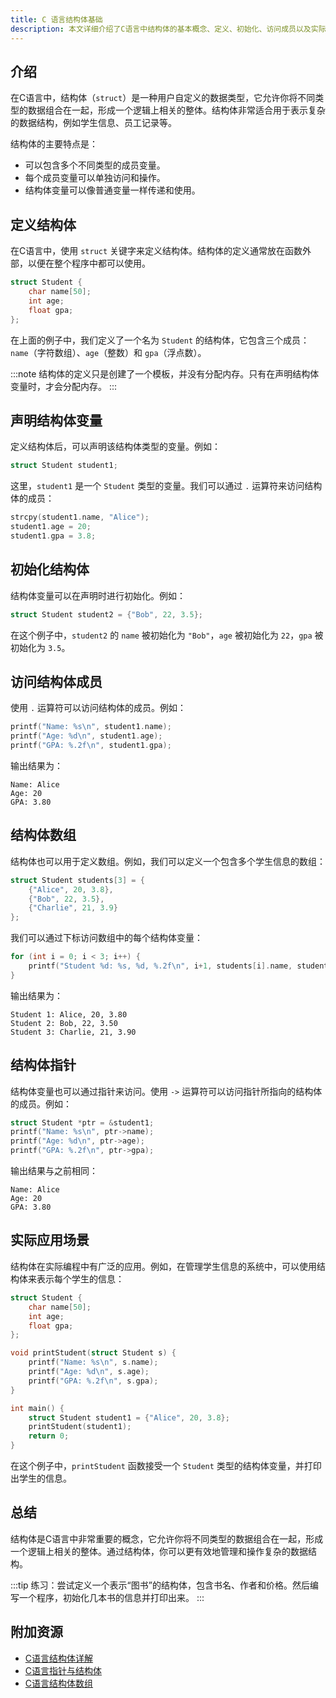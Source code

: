 ```yaml
---
title: C 语言结构体基础
description: 本文详细介绍了C语言中结构体的基本概念、定义、初始化、访问成员以及实际应用场景，帮助初学者掌握结构体的使用方法。
---
```


## 介绍

在C语言中，结构体（`struct`）是一种用户自定义的数据类型，它允许你将不同类型的数据组合在一起，形成一个逻辑上相关的整体。结构体非常适合用于表示复杂的数据结构，例如学生信息、员工记录等。

结构体的主要特点是：
- 可以包含多个不同类型的成员变量。
- 每个成员变量可以单独访问和操作。
- 结构体变量可以像普通变量一样传递和使用。

## 定义结构体

在C语言中，使用 `struct` 关键字来定义结构体。结构体的定义通常放在函数外部，以便在整个程序中都可以使用。

```c
struct Student {
    char name[50];
    int age;
    float gpa;
};
```

在上面的例子中，我们定义了一个名为 `Student` 的结构体，它包含三个成员：`name`（字符数组）、`age`（整数）和 `gpa`（浮点数）。

:::note
结构体的定义只是创建了一个模板，并没有分配内存。只有在声明结构体变量时，才会分配内存。
:::

## 声明结构体变量

定义结构体后，可以声明该结构体类型的变量。例如：

```c
struct Student student1;
```

这里，`student1` 是一个 `Student` 类型的变量。我们可以通过 `.` 运算符来访问结构体的成员：

```c
strcpy(student1.name, "Alice");
student1.age = 20;
student1.gpa = 3.8;
```

## 初始化结构体

结构体变量可以在声明时进行初始化。例如：

```c
struct Student student2 = {"Bob", 22, 3.5};
```

在这个例子中，`student2` 的 `name` 被初始化为 `"Bob"`，`age` 被初始化为 `22`，`gpa` 被初始化为 `3.5`。

## 访问结构体成员

使用 `.` 运算符可以访问结构体的成员。例如：

```c
printf("Name: %s\n", student1.name);
printf("Age: %d\n", student1.age);
printf("GPA: %.2f\n", student1.gpa);
```

输出结果为：

```
Name: Alice
Age: 20
GPA: 3.80
```

## 结构体数组

结构体也可以用于定义数组。例如，我们可以定义一个包含多个学生信息的数组：

```c
struct Student students[3] = {
    {"Alice", 20, 3.8},
    {"Bob", 22, 3.5},
    {"Charlie", 21, 3.9}
};
```

我们可以通过下标访问数组中的每个结构体变量：

```c
for (int i = 0; i < 3; i++) {
    printf("Student %d: %s, %d, %.2f\n", i+1, students[i].name, students[i].age, students[i].gpa);
}
```

输出结果为：

```
Student 1: Alice, 20, 3.80
Student 2: Bob, 22, 3.50
Student 3: Charlie, 21, 3.90
```

## 结构体指针

结构体变量也可以通过指针来访问。使用 `->` 运算符可以访问指针所指向的结构体的成员。例如：

```c
struct Student *ptr = &student1;
printf("Name: %s\n", ptr->name);
printf("Age: %d\n", ptr->age);
printf("GPA: %.2f\n", ptr->gpa);
```

输出结果与之前相同：

```
Name: Alice
Age: 20
GPA: 3.80
```

## 实际应用场景

结构体在实际编程中有广泛的应用。例如，在管理学生信息的系统中，可以使用结构体来表示每个学生的信息：

```c
struct Student {
    char name[50];
    int age;
    float gpa;
};

void printStudent(struct Student s) {
    printf("Name: %s\n", s.name);
    printf("Age: %d\n", s.age);
    printf("GPA: %.2f\n", s.gpa);
}

int main() {
    struct Student student1 = {"Alice", 20, 3.8};
    printStudent(student1);
    return 0;
}
```

在这个例子中，`printStudent` 函数接受一个 `Student` 类型的结构体变量，并打印出学生的信息。

## 总结

结构体是C语言中非常重要的概念，它允许你将不同类型的数据组合在一起，形成一个逻辑上相关的整体。通过结构体，你可以更有效地管理和操作复杂的数据结构。

:::tip
练习：尝试定义一个表示“图书”的结构体，包含书名、作者和价格。然后编写一个程序，初始化几本书的信息并打印出来。
:::

## 附加资源

- [C语言结构体详解](https://example.com/c-structs)
- [C语言指针与结构体](https://example.com/c-pointers-structs)
- [C语言结构体数组](https://example.com/c-struct-arrays)